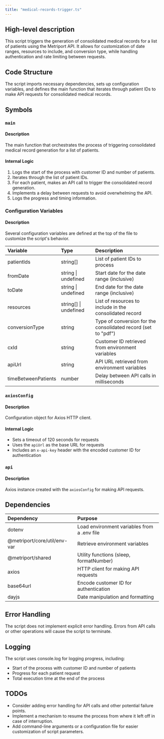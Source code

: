 ```yaml
---
title: "medical-records-trigger.ts"
---
```


## High-level description
This script triggers the generation of consolidated medical records for a list of patients using the Metriport API. It allows for customization of date ranges, resources to include, and conversion type, while handling authentication and rate limiting between requests.

## Code Structure
The script imports necessary dependencies, sets up configuration variables, and defines the main function that iterates through patient IDs to make API requests for consolidated medical records.

## Symbols

### `main`
#### Description
The main function that orchestrates the process of triggering consolidated medical record generation for a list of patients.

#### Internal Logic
1. Logs the start of the process with customer ID and number of patients.
2. Iterates through the list of patient IDs.
3. For each patient, makes an API call to trigger the consolidated record generation.
4. Implements a delay between requests to avoid overwhelming the API.
5. Logs the progress and timing information.

### Configuration Variables
#### Description
Several configuration variables are defined at the top of the file to customize the script's behavior.

| Variable | Type | Description |
|:---------|:-----|:------------|
| patientIds | string[] | List of patient IDs to process |
| fromDate | string \| undefined | Start date for the date range (inclusive) |
| toDate | string \| undefined | End date for the date range (inclusive) |
| resources | string[] \| undefined | List of resources to include in the consolidated record |
| conversionType | string | Type of conversion for the consolidated record (set to "pdf") |
| cxId | string | Customer ID retrieved from environment variables |
| apiUrl | string | API URL retrieved from environment variables |
| timeBetweenPatients | number | Delay between API calls in milliseconds |

### `axiosConfig`
#### Description
Configuration object for Axios HTTP client.

#### Internal Logic
- Sets a timeout of 120 seconds for requests
- Uses the `apiUrl` as the base URL for requests
- Includes an `x-api-key` header with the encoded customer ID for authentication

### `api`
#### Description
Axios instance created with the `axiosConfig` for making API requests.

## Dependencies
| Dependency | Purpose |
|:-----------|:--------|
| dotenv | Load environment variables from a .env file |
| @metriport/core/util/env-var | Retrieve environment variables |
| @metriport/shared | Utility functions (sleep, formatNumber) |
| axios | HTTP client for making API requests |
| base64url | Encode customer ID for authentication |
| dayjs | Date manipulation and formatting |

## Error Handling
The script does not implement explicit error handling. Errors from API calls or other operations will cause the script to terminate.

## Logging
The script uses console.log for logging progress, including:
- Start of the process with customer ID and number of patients
- Progress for each patient request
- Total execution time at the end of the process

## TODOs
- Consider adding error handling for API calls and other potential failure points.
- Implement a mechanism to resume the process from where it left off in case of interruption.
- Add command-line arguments or a configuration file for easier customization of script parameters.